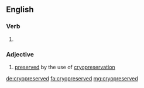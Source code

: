 ==English==

===Verb===
{{head|en}}

# {{en-past of|cryopreserve}}

===Adjective===
{{en-adj|-}}

# [[preserved]] by the use of [[cryopreservation]]

[[de:cryopreserved]]
[[fa:cryopreserved]]
[[mg:cryopreserved]]